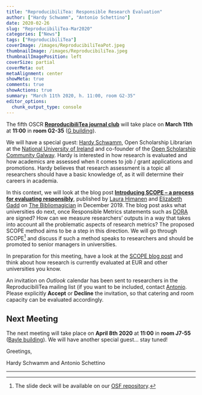 ```yaml
---
title: "ReproducibiliTea: Responsible Research Evaluation"
author: ["Hardy Schwamm", "Antonio Schettino"]
date: 2020-02-26
slug: "ReproducibiliTea-Mar2020"
categories: ["News"]
tags: ["ReproducibiliTea"]
coverImage: /images/ReproducibiliTeaPot.jpeg
thumbnailImage: /images/ReproducibiliTea.jpeg
thumbnailImagePosition: left
coverSize: partial
coverMeta: out
metaAlignment: center
showMeta: true
comments: true
showActions: true
summary: "March 11th 2020, h. 11:00, room G2-35"
editor_options: 
  chunk_output_type: console
---
```


The fifth OSCR [**ReproducibiliTea journal club**](https://www.openscience-rotterdam.com/2019/10/announcement-reproducibilitea/) will take place on **March 11th** at **11:00** in **room G2-35** ([G building](https://www.eur.nl/en/campus/locations/spaces/g-building)).

We will have a special guest: [Hardy Schwamm](https://libereurope.eu/blog/dt_team/hardy-schwamm/), Open Scholarship Librarian at the [National University of Ireland](http://www.nuigalway.ie/) and co-founder of the [Open Scholarship Community Galway](http://www.osc-galway.ie/). Hardy is interested in how research is evaluated and how academics are assessed when it comes to job / grant applications and promotions. Hardy believes that research assessment is a topic all researchers should have a basic knowledge of, as it will determine their careers in academia.

In this context, we will look at the blog post [**Introducing SCOPE – a process for evaluating responsibly**](https://thebibliomagician.wordpress.com/2019/12/11/introducing-scope-aprocess-for-evaluating-responsibly/), published by [Laura Himanen](https://fi.linkedin.com/in/laura-himanen-851a7b1a) and [Elizabeth Gadd](https://about.me/elizabeth.gadd) on [The Bibliomagician](https://thebibliomagician.wordpress.com/) in December 2019. The blog post asks what universities do next, once Responsible Metrics statements such as [DORA](https://sfdora.org/) are signed? How can we measure researchers’ outputs in a way that takes into account all the problematic aspects of research metrics? The proposed SCOPE method aims to be a step in this direction.  We will go through SCOPE[^1] and discuss if such a method speaks to researchers and should be promoted to senior managers in universities.

In preparation for this meeting, have a look at the [SCOPE blog post](https://thebibliomagician.wordpress.com/2019/12/11/introducing-scope-aprocess-for-evaluating-responsibly/) and think about how research is currently evaluated at EUR and other universities you know.

An invitation on _Outlook_ calendar has been sent to researchers in the ReproducibiliTea mailing list (if you want to be included, contact [Antonio](mailto:schettino@eur.nl). Please explicitly **Accept** or **Decline** the invitation, so that catering and room capacity can be evaluated accordingly.

## Next Meeting

The next meeting will take place on **April 8th 2020** at **11:00** in **room J7-55** ([Bayle building](https://www.eur.nl/en/campus/locations/spaces/bayle-building)). We will have another special guest... stay tuned!

Greetings,

Hardy Schwamm and Antonio Schettino

***

[^1]: The slide deck will be available on our [OSF repository](https://osf.io/yk9pf/).



